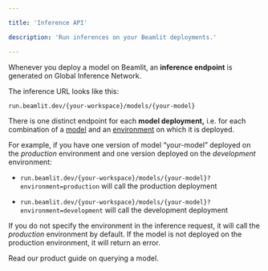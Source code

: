 ```yaml
---

title: 'Inference API'

description: 'Run inferences on your Beamlit deployments.'

---
```


Whenever you deploy a model on Beamlit, an **inference endpoint** is generated on Global Inference Network.

The inference URL looks like this:

`run.beamlit.dev/{your-workspace}/models/{your-model}`

There is one distinct endpoint for each **model deployment,** i.e. for each combination of a [model](../Models/Model-deployment%2013847e47b1ea8103a274c27cff3de584) and an [environment](../Model-Governance/Environments) on which it is deployed. 

For example, if you have one version of model “your-model” deployed on the *production* environment and one version deployed on the *development* environment:

- `run.beamlit.dev/{your-workspace}/models/{your-model}?environment=production` will call the production deployment

- `run.beamlit.dev/{your-workspace}/models/{your-model}?environment=development` will call the development deployment

If you do not specify the environment in the inference request, it will call the *production* environment by default. If the model is not deployed on the production environment, it will return an error.

<Card title="Product documentation" icon="earth-americas" href="/Models/Query-a-model" > Read our product guide on querying a model. </Card>